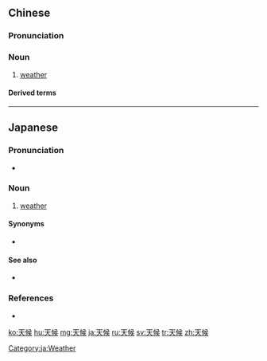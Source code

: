 ==Chinese==
{{zh-forms}}

===Pronunciation===
{{zh-pron
|m=tiānhòu
|c=tin1 hau6-2
|cat=n
}}

===Noun===
{{zh-noun}}

# {{lb|zh|meteorology}} [[weather]]

====Derived terms====
{{zh-der|全天候}}

----

==Japanese==
{{ja-kanjitab|てん|こう|yomi=on}}

===Pronunciation===
* {{ja-pron|てんこう|y=o|acc=0|acc_ref=NHK}}

===Noun===
{{ja-noun|てんこう}}

# [[weather]]

====Synonyms====
* {{ja-r|天気|てんき}}

====See also====
* {{ja-r|気候|きこう|gloss=[[climate]]}}

===References===
<references/>
* {{R:Kojien}}

[[Category:ja:Weather]]

[[ko:天候]]
[[hu:天候]]
[[mg:天候]]
[[ja:天候]]
[[ru:天候]]
[[sv:天候]]
[[tr:天候]]
[[zh:天候]]
